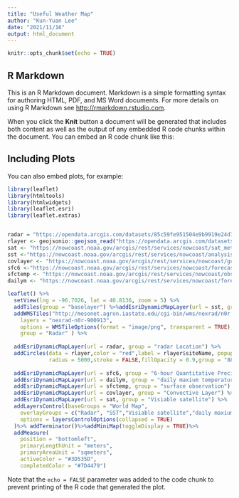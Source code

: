 ```yaml
---
title: "Useful Weather Map"
author: "Kun-Yuan Lee"
date: "2021/11/16"
output: html_document
---
```


```r
knitr::opts_chunk$set(echo = TRUE)
```

## R Markdown

This is an R Markdown document. Markdown is a simple formatting syntax for authoring HTML, PDF, and MS Word documents. For more details on using R Markdown see <http://rmarkdown.rstudio.com>.

When you click the **Knit** button a document will be generated that includes both content as well as the output of any embedded R code chunks within the document. You can embed an R code chunk like this:


## Including Plots

You can also embed plots, for example:

```r
library(leaflet)
library(htmltools)
library(htmlwidgets)
library(leaflet.esri)
library(leaflet.extras)


radar = "https://opendata.arcgis.com/datasets/85c59fe951504e9b9919e24d7a684084_3.geojson"
rlayer <- geojsonio::geojson_read("https://opendata.arcgis.com/datasets/85c59fe951504e9b9919e24d7a684084_3.geojson", what = "sp")
sat <- "https://nowcoast.noaa.gov/arcgis/rest/services/nowcoast/sat_meteo_imagery_time/MapServer"
sst <-"https://nowcoast.noaa.gov/arcgis/rest/services/nowcoast/analysis_ocean_sfc_sst_time/MapServer"
covlayer <- "https://nowcoast.noaa.gov/arcgis/rest/services/nowcoast/guidance_natlcenters_meteoceanhydro_outlooks_time/MapServer"
sfc6 <-"https://nowcoast.noaa.gov/arcgis/rest/services/nowcoast/forecast_meteoceanhydro_sfc_ndfd_qpf6hrs_offsets/MapServer"
sfctemp <- "https://nowcoast.noaa.gov/arcgis/rest/services/nowcoast/obs_meteocean_insitu_sfc_time/MapServer"
dailym <- "https://nowcoast.noaa.gov/arcgis/rest/services/nowcoast/forecast_meteoceanhydro_sfc_ndfd_dailymaxairtemp_offsets/MapServer"

leaflet() %>%
  setView(lng = -96.7026, lat = 40.8136, zoom = 5) %>%
  addTiles(group = "baselayer") %>%addEsriDynamicMapLayer(url = sst, group = "SST")%>%
  addWMSTiles("http://mesonet.agron.iastate.edu/cgi-bin/wms/nexrad/n0r.cgi",
    layers = "nexrad-n0r-900913",
    options = WMSTileOptions(format = "image/png", transparent = TRUE),
    group = "Radar" ) %>%
  
  addEsriDynamicMapLayer(url = radar, group = "radar Location") %>%
  addCircles(data = rlayer,color = "red",label = rlayer$siteName, popup =rlayer$siteID ,
             radius = 5000,stroke = FALSE,fillOpacity = 0.9,group = "88-D Radar Station") %>% 
  
  addEsriDynamicMapLayer(url = sfc6, group = "6-hour Quantitative Precipitation Amount") %>%
  addEsriDynamicMapLayer(url = dailym, group = "daily maxium temperature") %>%
  addEsriDynamicMapLayer(url = sfctemp, group = "surface observation") %>%
  addEsriDynamicMapLayer(url = covlayer, group = "Convective Layer") %>%
  addEsriDynamicMapLayer(url = sat, group = "Visiable satellite") %>%
  addLayersControl(baseGroups = "World Map",
    overlayGroups = c("Radar", "SST","Visiable satellite","daily maxium temperature","88-D Radar Station","Current temperature" ,"Convective Layer", "surface observation", "6-hour Quantitative Precipitation Amount"),
    options = layersControlOptions(collapsed = TRUE)
  )%>% addTerminator()%>%addMiniMap(toggleDisplay = TRUE)%>%
  addMeasure(
    position = "bottomleft",
    primaryLengthUnit = "meters",
    primaryAreaUnit = "sqmeters",
    activeColor = "#3D535D",
    completedColor = "#7D4479")

```

Note that the `echo = FALSE` parameter was added to the code chunk to prevent printing of the R code that generated the plot.

